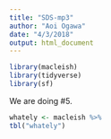 ```yaml
---
title: "SDS-mp3"
author: "Aoi Ogawa"
date: "4/3/2018"
output: html_document
---
```


```r
library(macleish)
library(tidyverse)
library(sf)
```

We are doing #5. 

```r
whately <- macleish %>%
tbl("whately")

```

